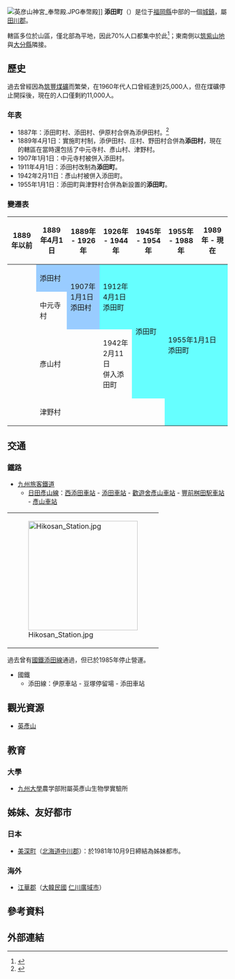 {{日本町村
| 自治體名=添田
| 町村=町
| 圖像=[[File:Bronze_torii_of_Hikosan_Shrine.jpg|240px]]
| 圖像說明=[[英彥山神宮|英彥山神宮]]（[[英彥山|彥山]][[權現|權現]]）
| 町村章=[[File:Emblem_of_Soeda.gif|100px]]
| 日文原名=添田町
| 平假名=そえだまち
| 羅馬字拼音=Soeda-machi
| 都道府縣=福岡縣
| 支廳=
| 郡=田川郡
| 編號=40602-3
| 面積=132.10
| 邊界未定=
| 人口=10,917
| 統計時間=2010年3月1日
| 自治體=[[嘉麻市|嘉麻市]]、[[赤村|赤村]]、[[大任町|大任町]]、[[川崎町_(福岡縣)|川崎町]]、[[東峰村|東峰村]]、[[京都町|京都町]]<br/>'''[[大分縣|大分縣]]'''：[[中津市|中津市]]、[[日田市|日田市]]
| 樹=[[樫|樫]]
| 花=[[杜鵑花|常綠杜鵑]]
| 鳥=
| 其他象徵物=
| 其他象徵=
| 首長=山本文男
| 卸任日期=2011年
| 郵遞區號=824-0691
| 所在地=田川郡添田町大字添田2151番地
| 電話號碼=947-82-1231
| 外部連結=http://www.town.soeda.fukuoka.jp/
| 經度=
| 緯度=
| 地圖=[[File:Soeda_in_Fukuoka_Prefecture.png|250px]]
| 註記=人口：[http://www.pref.fukuoka.lg.jp/dataweb/search-1-10041.html 福岡縣官方網頁]
}}
[[File:英彦山神宮_奉幣殿.JPG|thumb]]奉幣殿]]
'''添田町'''（{{jpn|j=添田町|hg=そえだまち|rm=Soeda machi|f=y}}）是位于[[福岡縣|福岡縣]]中部的一個[[城鎮|城鎮]]，屬[[田川郡|田川郡]]。

轄區多位於山區，僅北部為平地，因此70%人口都集中於此<ref>{{cite web| language =ja| publisher =添田町公所| title =添田町的概要| url =http://www.town.soeda.fukuoka.jp/cgi-bin/odb-get.exe?WIT_template=AC020000&WIT_oid=icityv2::Contents::1274| author =| date =| accessdate =2010-04-20| deadurl =yes| archiveurl =https://web.archive.org/web/20040827084307/http://www.town.soeda.fukuoka.jp/cgi-bin/odb-get.exe?WIT_template=AC020000&WIT_oid=icityv2::Contents::1274| archivedate =2004年8月27日| df =}}</ref>；東南側以[[筑紫山地|筑紫山地]]與[[大分縣|大分縣]]隣接。

==歷史==
過去曾經因為[[筑豐煤礦|筑豐煤礦]]而繁榮，在1960年代人口曾經達到25,000人，但在煤礦停止開採後，現在的人口僅剩約11,000人。

=== 年表 ===
* 1887年：添田町村、添田村、伊原村合併為添伊田村。<ref>{{cite web| language =ja| publisher =添田町公所| title =添田町的簡史| url =http://www.town.soeda.fukuoka.jp/cgi-bin/odb-get.exe?WIT_template=AC020000&WIT_oid=icityv2::Contents::1485| author =| date =| accessdate =2010-04-20}}{{dead link|date=2018年3月 |bot=InternetArchiveBot |fix-attempted=yes }}</ref>
* 1889年4月1日：實施町村制，添伊田村、庄村、野田村合併為'''添田村'''，現在的轄區在當時還包括了中元寺村、彥山村、津野村。
* 1907年1月1日：中元寺村被併入添田村。
* 1911年4月1日：添田村改制為'''添田町'''。
* 1942年2月11日：彥山村被併入添田町。
* 1955年1月1日：添田町與津野村合併為新設置的'''添田町'''。

===變遷表===
{| class="wikitable" style="font-size:x-small"
! 1889年以前
! 1889年4月1日
! colspan=2 | 1889年 - 1926年
! 1926年 - 1944年
! 1945年 - 1954年
! 1955年 - 1988年
! 1989年 - 現在
! 現在
|-
|
| style="background-color:#9cf;" | 添田村
| rowspan=2 style="background-color:#9cf;" | 1907年1月1日<br />添田村
| rowspan=2 colspan=2 style="background-color:#6ff;" | 1912年4月1日<br />添田町
| rowspan=3 style="background-color:#6ff;" | 添田町
| rowspan=4 colspan=3 style="background-color:#6ff;" | 1955年1月1日<br />添田町
|-
|
| 中元寺村
|-
|
| colspan=3 | 彥山村
| 1942年2月11日<br />併入添田町
|-
|
| colspan=5 | 津野村
|}

==交通==
=== 鐵路 ===
* [[九州旅客鐵道|九州旅客鐵道]]
** [[日田彥山線|日田彥山線]]：[[西添田車站|西添田車站]] - [[添田車站|添田車站]] - [[歡遊舍彥山車站|歡遊舍彥山車站]] - [[豐前桝田駅車站|豐前桝田駅車站]] - [[彥山車站|彥山車站]]

{| border="0" 
|- 
| [[File:Hikosan_Station.jpg|250px]] 
|}

過去曾有[[國鐵|國鐵]][[添田線|添田線]]通過，但已於1985年停止營運。
* 國鐵
** 添田線：伊原車站 - 豆塚停留場 - 添田車站

==觀光資源==
* [[英彥山|英彥山]]

==教育==
===大學===
* [[九州大學|九州大學]]農学部附屬英彥山生物學實驗所

== 姊妹、友好都市 ==
===日本===
* [[美深町|美深町]]（[[北海道|北海道]][[中川郡_(上川支廳)|中川郡]]）：於1981年10月9日締結為姊妹都市。

===海外===
* {{Flagicon|KOR}} [[江華郡|江華郡]]（[[大韓民國|大韓民國]] [[仁川廣域市|仁川廣域市]]）

== 參考資料 ==
{{reflist}}

==外部連結==
{{commonscat|Soeda, Fukuoka}}

{{福岡縣}}{{Authority control}}